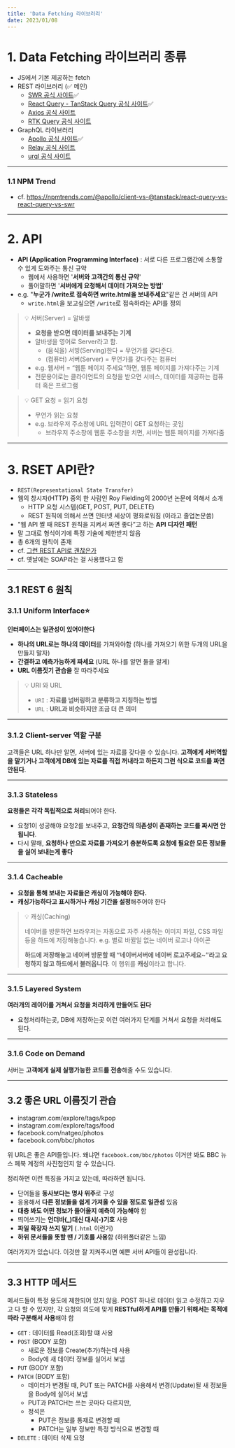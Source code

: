 ```yaml
---
title: 'Data Fetching 라이브러리'
date: 2023/01/08
---
```


# 1. Data Fetching 라이브러리 종류

- JS에서 기본 제공하는 fetch
- REST 라이브러리 (✅ 메인)
  - [SWR 공식 사이트](https://swr.vercel.app/)✅
  - [React Query - TanStack Query 공식 사이트](https://github.com/TanStack/query)✅
  - [Axios 공식 사이트](https://axios-http.com/docs/intro)
  - [RTK Query 공식 사이트](https://redux-toolkit.js.org/rtk-query/overview)
- GraphQL 라이브러리
  - [Apollo 공식 사이트](https://www.apollographql.com)✅
  - [Relay 공식 사이트](https://relay.dev/)
  - [urql 공식 사이트](https://formidable.com/open-source/urql/)

---

### 1.1 NPM Trend

- cf. https://npmtrends.com/@apollo/client-vs-@tanstack/react-query-vs-react-query-vs-swr

---

# 2. API

- **API (Application Programming Interface)** : 서로 다른 프로그램간에 소통할 수 있게 도와주는 통신 규약
  - 웹에서 사용하면 '**서버와 고객간의 통신 규약**'
  - 풀어말하면 '**서버에게 요청해서 데이터 가져오는 방법**'
- e.g. "**누군가 /write로 접속하면 write.html을 보내주세요**"같은 건 서버의 API
  - `write.html`을 보고싶으면 `/write`로 접속하라는 API를 정의

> 💡 서버(Server) = 알바생
>
> - **요청을 받으면 데이터를 보내주는 기계**
> - 알바생을 영어로 Server라고 함.
>   - (음식을) 서빙(Serving)한다 = 무언가를 갖다준다.
>   - (컴퓨터) 서버(Server) = 무언가를 갖다주는 컴퓨터
> - e.g. 웹서버 = “웹툰 페이지 주세요“하면, 웹툰 페이지를 가져다주는 기계
> - 전문용어로는 클라이언트의 요청을 받으면 서비스, 데이터를 제공하는 컴퓨터 혹은 프로그램

> 💡 GET 요청 = 읽기 요청
>
> - 무언가 읽는 요청
> - e.g. 브라우저 주소창에 URL 입력란이 GET 요청하는 곳임
>   - 브라우저 주소창에 웹툰 주소창을 치면, 서버는 웹툰 페이지를 가져다줌

---

# 3. RSET API란?

- `REST(Representational State Transfer)`
- 웹의 창시자(HTTP) 중의 한 사람인 Roy Fielding의 2000년 논문에 의해서 소개
  - HTTP 요청 시스템(GET, POST, PUT, DELETE)
  - REST 원칙에 의해서 쓰면 인터넷 세상이 평화로워짐 (이라고 졸업논문씀)
- "웹 API 짤 때 REST 원칙을 지켜서 짜면 좋다”고 하는 **API 디자인 패턴**
- 말 그대로 형식이기에 특정 기술에 제한받지 않음
- 총 6개의 원칙이 존재
- cf. [그런 REST API로 괜찮은가](https://youtu.be/RP_f5dMoHFc)
- cf. 옛날에는 SOAP라는 걸 사용했다고 함

---

## 3.1 REST 6 원칙

### 3.1.1 Uniform Interface⭐

**인터페이스는 일관성이 있어야한다**

- **하나의 URL로는 하나의 데이터**를 가져와야함 (하나를 가져오기 위한 두개의 URL을 만들지 말자)
- **간결하고 예측가능하게 짜세요** (URL 하나를 알면 둘을 알게)
- **URL 이름짓기 관습을** 잘 따라주세요

> 💡 URI 와 URL
>
> - `URI` : **자료를 넘버링하고 분류하고 지칭하는 방법**
> - `URL` : **URL과 비슷하지만 조금 더 큰 의미**

---

### 3.1.2 Client-server 역할 구분

고객들은 URL 하나만 알면, 서버에 있는 자료를 갖다쓸 수 있습니다.
**고객에게 서버역할을 맡기거나 고객에게 DB에 있는 자료를 직접 꺼내라고 하든지 그런 식으로 코드를 짜면 안된다**.

---

### 3.1.3 Stateless

**요청들은 각각 독립적으로 처리**되어야 한다.

- 요청1이 성공해야 요청2를 보내주고, **요청간의 의존성이 존재하는 코드를 짜시면 안됩니다**.
- 다시 말해, **요청하나 만으로 자료를 가져오기 충분하도록 요청에 필요한 모든 정보들을 실어 보내는게 좋다**

---

### 3.1.4 Cacheable

- **요청을 통해 보내는 자료들은 캐싱이 가능해야 한다.**
- **캐싱가능하다고 표시하거나 캐싱 기간을 설정**해주어야 한다

> 💡 캐싱(Caching)
>
> 네이버를 방문하면 브라우저는 자동으로 자주 사용하는 이미지 파일, CSS 파일 등을 하드에 저장해놓습니다.
> e.g. 별로 바뀔일 없는 네이버 로고나 아이콘
>
> **하드에 저장해놓고 네이버 방문할 때 “네이버서버에 네이버 로고주세요~”라고 요청하지 않고 하드에서 불러옵니다**.
> 이 행위를 **캐싱**이라고 합니다.

---

### 3.1.5 Layered System

**여러개의 레이어를 거쳐서 요청을 처리하게 만들어도 된다**

- 요청처리하는곳, DB에 저장하는곳 이런 여러가지 단계를 거쳐서 요청을 처리해도 된다.

---

### 3.1.6 Code on Demand

서버는 **고객에게 실제 실행가능한 코드를 전송**해줄 수도 있습니다.

---

## 3.2 좋은 URL 이름짓기 관습

- instagram.com/explore/tags/kpop
- instagram.com/explore/tags/food
- facebook.com/natgeo/photos
- facebook.com/bbc/photos

위 URL은 좋은 API들입니다.
왜냐면 `facebook.com/bbc/photos` 이거만 봐도 BBC 뉴스 페북 계정의 사진첩인지 알 수 있습니다.

정리하면 이런 특징을 가지고 있는데, 따라하면 됩니다.

- 단어들을 **동사보다는 명사 위주**로 구성
- 응용해서 **다른 정보들을 쉽게 가져올 수 있을 정도로 일관성** 있음
- **대충 봐도 어떤 정보가 들어올지 예측이 가능해야** 함
- 띄어쓰기는 **언더바(\_)대신 대시(-)기호** 사용
- **파일 확장자 쓰지 말기** (`.html` 이런거)
- **하위 문서들을 뜻할 땐 / 기호를 사용**함 (하위폴더같은 느낌)

여러가지가 있습니다. 이것만 잘 지켜주시면 예쁜 서버 API들이 완성됩니다.

---

## 3.3 HTTP 메서드

메서드들이 특정 용도에 제한되어 있지 않음. POST 하나로 데이터 읽고 수정하고 지우고 다 할 수 있지만,
각 요청의 의도에 맞게 **RESTful하게 API를 만들기 위해서는 목적에 따라 구분해서 사용**해야 함

- `GET` : 데이터를 Read(조회)할 떄 사용
- `POST` (BODY 포함)
  - 새로운 정보를 Create(추가)하는데 사용
  - Body에 새 데이터 정보를 실어서 보냄
- `PUT` (BODY 포함)
- `PATCH` (BODY 포함)
  - 데이터가 변경될 때, PUT 또는 PATCH를 사용해서 변경(Update)될 새 정보들을 Body에 실어서 보냄
  - PUT과 PATCH는 쓰는 곳마다 다르지만,
  - 정석은
    - PUT은 정보를 통쟤로 변경할 떄
    - PATCH는 일부 정보만 특정 방식으로 변경할 떄
- `DELETE` : 데이터 삭제 요청
